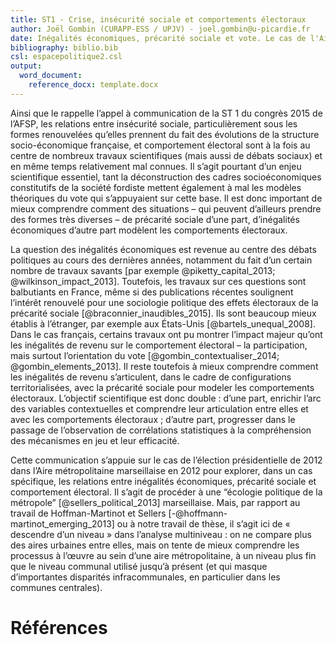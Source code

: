 ```yaml
---
title: ST1 - Crise, insécurité sociale et comportements électoraux
author: Joël Gombin (CURAPP-ESS / UPJV) - joel.gombin@u-picardie.fr
date: Inégalités économiques, précarité sociale et vote. Le cas de l'Aire métropolitaine marseillaise
bibliography: biblio.bib
csl: espacepolitique2.csl
output: 
  word_document:
    reference_docx: template.docx
---
```


Ainsi que le rappelle l'appel à communication de la ST 1 du congrès 2015 de l'AFSP, les relations
entre insécurité sociale, particulièrement sous les formes renouvelées qu'elles prennent du fait des
évolutions de la structure socio-économique française, et comportement électoral sont à la fois au
centre de nombreux travaux scientifiques (mais aussi de débats sociaux) et en même temps
relativement mal connues. Il s'agit pourtant d'un enjeu scientifique essentiel, tant la déconstruction
des cadres socioéconomiques constitutifs de la société fordiste mettent également à mal les modèles
théoriques du vote qui s'appuyaient sur cette base. Il est donc important de mieux comprendre
comment des situations – qui peuvent d'ailleurs prendre des formes très diverses – de précarité
sociale d'une part, d'inégalités économiques d'autre part modèlent les comportements électoraux.

La question des inégalités économiques est revenue au centre des débats politiques au cours des dernières années, notamment du fait d'un certain nombre de travaux savants [par exemple @piketty_capital_2013; @wilkinson_impact_2013]. Toutefois, les travaux sur ces questions sont balbutiants en France, même si des publications récentes soulignent l'intérêt renouvelé pour une sociologie politique des effets électoraux de la précarité sociale [@braconnier_inaudibles_2015]. 
Ils sont beaucoup mieux établis à l'étranger, par exemple aux États-Unis [@bartels_unequal_2008]. Dans le cas français, certains travaux ont pu
montrer l'impact majeur qu'ont les inégalités de revenu sur le comportement électoral – la
participation, mais surtout l'orientation du vote [@gombin_contextualiser_2014; @gombin_elements_2013]. Il reste
toutefois à mieux comprendre comment les inégalités de revenu s'articulent, dans le cadre de
configurations territorialisées, avec la précarité sociale pour modeler les comportements électoraux.
L'objectif scientifique est donc double : d'une part, enrichir l'arc des variables contextuelles et
comprendre leur articulation entre elles et avec les comportements électoraux ; d'autre part,
progresser dans le passage de l'observation de corrélations statistiques à la compréhension des
mécanismes en jeu et leur efficacité.

Cette communication s'appuie sur le cas de l'élection présidentielle de 2012 dans l'Aire métropolitaine marseillaise en 2012 pour explorer, dans un cas spécifique, les relations entre inégalités économiques, précarité sociale et comportement électoral. Il s'agit de procéder à une "écologie politique de la métropole" [@sellers_political_2013] marseillaise. Mais, par rapport au travail de Hoffman-Martinot et Sellers [-@hoffmann-martinot_emerging_2013]
ou à notre travail de thèse, il s'agit ici de « descendre d'un niveau » dans l'analyse multiniveau : on
ne compare plus des aires urbaines entre elles, mais on tente de mieux comprendre les processus à
l'œuvre au sein d'une aire métropolitaine, à un niveau plus fin que le niveau communal utilisé
jusqu'à présent (et qui masque d'importantes disparités infracommunales, en particulier dans les
communes centrales).
 

# Références